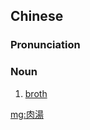 ==Chinese==
{{zh-forms}}

===Pronunciation===
{{zh-pron
|m=ròutāng
|cat=n
}}

===Noun===
{{zh-noun}}

# [[broth]]

{{zh-cat|Soups}}

[[mg:肉湯]]